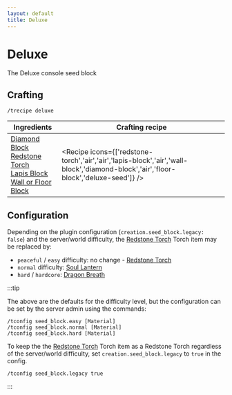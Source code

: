 ```yaml
---
layout: default
title: Deluxe
---
```



Deluxe
===================

The Deluxe console seed block 

## Crafting

`/trecipe deluxe`

| Ingredients | Crafting recipe |
| ----------- | --------------- |
| [Diamond Block](https://minecraft.wiki/w/Diamond_Block)<br/>[Redstone Torch](https://minecraft.wiki/w/Redstone_Torch)<br/>[Lapis Block](https://minecraft.wiki/w/Lapis_Block)<br/>[Wall or Floor Block](/walls) | <Recipe icons={['redstone-torch','air','air','lapis-block','air','wall-block','diamond-block','air','floor-block','deluxe-seed']} /> |

## Configuration

Depending on the plugin configuration (`creation.seed_block.legacy: false`) and the server/world difficulty, the [Redstone Torch](https://minecraft.wiki/w/Redstone_Torch) Torch item may be replaced by:

- `peaceful` / `easy` difficulty: no change - [Redstone Torch](https://minecraft.wiki/w/Redstone_Torch)
- `normal` difficulty: [Soul Lantern](https://minecraft.wiki/w/Soul_Lantern)
- `hard` / `hardcore`: [Dragon Breath](https://minecraft.wiki/w/Dragon_Breath)

:::tip

The above are the defaults for the difficulty level, but the configuration can be set by the server admin using the commands:

```
/tconfig seed_block.easy [Material]
/tconfig seed_block.normal [Material]
/tconfig seed_block.hard [Material]
```

To keep the the [Redstone Torch](https://minecraft.wiki/w/Redstone_Torch) Torch item as a Redstone Torch regardless of the server/world difficulty, set `creation.seed_block.legacy` to `true` in the config.

```
/tconfig seed_block.legacy true
```

:::

